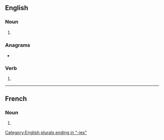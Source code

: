 {{also|orthographiés}}
==English==

===Noun===
{{head|en|noun form}}

# {{plural of|en|orthography}}

===Anagrams===
* {{anagrams|en|a=aeghhiooprrst|orthographise}}

===Verb===
{{head|en|verb form}}

# {{en-third-person singular of|orthography}}

[[Category:English plurals ending in "-ies"]]

----

==French==

===Noun===
{{head|fr|noun plural form|g=f}}

# {{plural of|fr|orthographie}}